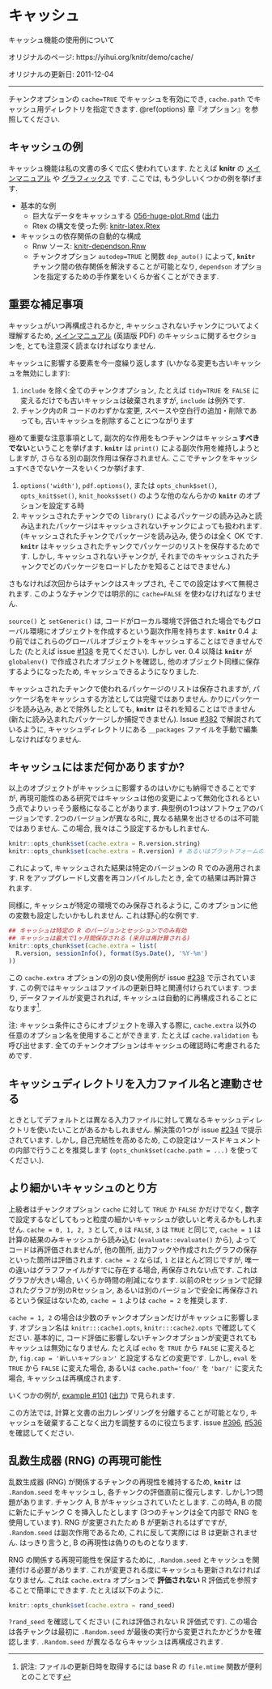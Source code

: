 <!---
title: Cache
subtitle: Examples for the cache feature
date: '2011-12-04'
slug: cache
--->

# キャッシュ {-#cache}

キャッシュ機能の使用例について

オリジナルのページ: https://yihui.org/knitr/demo/cache/

オリジナルの更新日: 2011-12-04

----

チャンクオプションの `cache=TRUE` でキャッシュを有効にでき, `cache.path` でキャッシュ用ディレクトリを指定できます. \@ref(options) 章『オプション』を参照してください.

## キャッシュの例 {-}

キャッシュ機能は私の文書の多くで広く使われています. たとえば **knitr** の [メインマニュアル](#manual) や [グラフィックス](#graphics) です. ここでは, もう少しいくつかの例を挙げます.

- 基本的な例
  - 巨大なデータをキャッシュする [056-huge-plot.Rmd](https://github.com/yihui/knitr-examples/raw/master/056-huge-plot.Rmd) ([出力](https://github.com/yihui/knitr-examples/blob/master/056-huge-plot.md)
  - Rtex の構文を使った例: [knitr-latex.Rtex](https://github.com/yihui/knitr/blob/master/inst/examples/knitr-latex.Rtex)
- キャッシュの依存関係の自動的な構成
  - Rnw ソース: [knitr-dependson.Rnw](https://github.com/yihui/knitr-examples/blob/master/017-auto-dependson.Rnw)
  - チャンクオプション `autodep=TRUE` と関数 `dep_auto()` によって, **`knitr`** チャンク間の依存関係を解決することが可能となり, `dependson` オプションを指定するための手作業をいくらか省くことができます.
  
## 重要な補足事項 {-}

キャッシュがいつ再構成されるかと, キャッシュされないチャンクについてよく理解するため, [メインマニュアル](https://github.com/yihui/knitr/releases/download/doc/knitr-manual.pdf) (英語版 PDF) のキャッシュに関するセクションを, とても注意深く読まなければなりません.

キャッシュに影響する要素を今一度繰り返します (いかなる変更も古いキャッシュを無効にします):

1. `include` を除く全てのチャンクオプション, たとえば `tidy=TRUE` を `FALSE` に変えるだけでも古いキャッシュは破棄されますが, `include` は例外です.
1. チャンク内のR コードのわずかな変更, スペースや空白行の追加・削除であっても, 古いキャッシュを削除することにつながります

極めて重要な注意事項として, 副次的な作用をもつチャンクはキャッシュ**すべきでない**ということを挙げます. **`knitr`** は `print()` による副次作用を維持しようとしますが, さらなる別の副次作用は保存されません. ここでチャンクをキャッシュすべきでないケースをいくつか挙げます.

1. `options('width')`, `pdf.options()`,  または `opts_chunk$set()`, `opts_knit$set()`, `knit_hooks$set()` のような他のなんらかの **`knitr`** のオプションを設定する時
1. キャッシュされたチャンクでの `library()` によるパッケージの読み込みと読み込まれたパッケージはキャッシュされないチャンクによっても扱われます. (キャッシュされたチャンクでパッケージを読み込み, 使うのは全く OK です. **`knitr`** はキャッシュされたチャンクでパッケージのリストを保存するためです. しかし, キャッシュされないチャンクが, それまでのキャッシュされたチャンクでどのパッケージをロードしたかを知ることはできません.)

さもなければ次回からはチャンクはスキップされ, そこでの設定はすべて無視されます. このようなチャンクでは明示的に `cache=FALSE` を使わなければなりません.

`source()` と `setGeneric()` は, コードがローカル環境で評価された場合でもグローバル環境にオブジェクトを作成するという副次作用を持ちます. **`knitr`** 0.4 より前ではこれらのグローバルオブジェクトをキャッシュすることはできませんでした (たとえば issue [#138](https://github.com/yihui/knitr/issues/138) を見てください). しかし ver. 0.4 以降は **`knitr`** が `globalenv()` で作成されたオブジェクトを確認し, 他のオブジェクト同様に保存するようになったため, キャッシュできるようになりました.

キャッシュされたチャンクで使われるパッケージのリストは保存されますが, パッケージ名をキャッシュする方法としては完璧ではありません. かりにパッケージを読み込み, あとで除外したとしても, **`knitr`** はそれを知ることはできません (新たに読み込まれたパッケージしか捕捉できません). Issue [#382](https://github.com/yihui/knitr/issues/382) で解説されているように, キャッシュディレクトリにある `__packages` ファイルを手動で編集しなければなりません.

## キャッシュにはまだ何かありますか? {-}

以上のオブジェクトがキャッシュに影響するのはいかにも納得できることですが, 再現可能性のある研究ではキャッシュは他の変更によって無効化されるという点でよりいっそう厳格になることがあります. 典型例の1つはソフトウェアのバージョンです. 2つのバージョンが異なるRに, 異なる結果を出させるのは不可能ではありません. この場合, 我々はこう設定するかもしれません.

```r
knitr::opts_chunk$set(cache.extra = R.version.string)
knitr::opts_chunk$set(cache.extra = R.version) # あるいはプラットフォームの違いも考慮する
```

これによって, キャッシュされた結果は特定のバージョンの R でのみ適用されます. R をアップグレードし文書を再コンパイルしたとき, 全ての結果は再計算されます.

同様に, キャッシュが特定の環境でのみ保存されるように, このオプションに他の変数も設定したいかもしれません. これは野心的な例です.

```r
## キャッシュは特定の R のバージョンとセッションでのみ有効
## キャッシュは最大で1ヶ月間保存される (来月は再計算される)
knitr::opts_chunk$set(cache.extra = list(
  R.version, sessionInfo(), format(Sys.Date(), '%Y-%m')
))
```

この `cache.extra` オプションの別の良い使用例が issue [#238](https://github.com/yihui/knitr/issues/238) で示されています. この例ではキャッシュはファイルの更新日時と関連付けられています. つまり, データファイルが変更されれば, キャッシュは自動的に再構成されることになります^[訳注: ファイルの更新日時を取得するには base R の `file.mtime` 関数が便利とのことです].

注: キャッシュ条件にさらにオブジェクトを導入する際に, `cache.extra` 以外の任意のオプション名を使用することができます. たとえば `cache.validation` も呼び出せます. 全てのチャンクオプションはキャッシュの確認時に考慮されるためです.

## キャッシュディレクトリを入力ファイル名と連動させる {-}

ときとしてデフォルトとは異なる入力ファイルに対して異なるキャッシュディレクトリを使いたいことがあるかもしれません. 解決策の1つが issue [#234](https://github.com/yihui/knitr/issues/234) で提示されています. しかし, 自己完結性を高めるため, この設定はソースドキュメントの内部で行うことを推奨します (`opts_chunk$set(cache.path = ...)` を使ってください.).

## より細かいキャッシュのとり方 {-}

上級者はチャンクオプション `cache` に対して `TRUE` か `FALSE` かだけでなく, 数字で設定するなどしてもっと粒度の細かいキャッシュが欲しいと考えるかもしれません. `cache = 0, 1, 2, 3` として, `0` は `FALSE`, `3` は `TRUE` と同じで, `cache = 1` は計算の結果のみキャッシュから読み込む (`evaluate::evaluate()` から), よってコードは再評価されませんが, 他の箇所, 出力フックや作成されたグラフの保存といった箇所は評価されます. `cache = 2` ならば, `1` とほとんど同じですが, 唯一の違いはグラフファイルがすでに存在する場合, 再保存されない点です. これはグラフが大きい場合, いくらか時間の削減になります. 以前のRセッションで記録されたグラフが別のRセッション, あるいは別のバージョンで安全に再保存されるという保証はないため, `cache = 1` よりは `cache = 2` を推奨します.

`cache = 1, 2` の場合は少数のチャンクオプションだけがキャッシュに影響します. オプション名は `knitr:::cache1.opts`, `knitr:::cache2.opts` で確認してください. 基本的に, コード評価に影響しないチャンクオプションが変更されてもキャッシュは無効になりません. たとえば `echo` を `TRUE` から `FALSE` に変えるとか, `fig.cap = '新しいキャプション'` と設定するなどの変更です. しかし, `eval` を `TRUE` から `FALSE` に変えた場合, あるいは `cache.path='foo/'` を `'bar/'` に変えた場合, キャッシュは再構成されます.

いくつかの例が, [example #101](https://github.com/yihui/knitr-examples/) ([出力](https://github.com/yihui/knitr-examples/blob/master/101-cache-levels.md)) で見られます.

この方法では, 計算と文書の出力レンダリングを分離することが可能となり,
キャッシュを破棄することなく出力を調整するのに役立ちます. issue [#396](https://github.com/yihui/knitr/issues/396), [#536](https://github.com/yihui/knitr/issues/536) を確認してください.

## 乱数生成器 (RNG) の再現可能性 {-}

乱数生成器 (RNG) が関係するチャンクの再現性を維持するため,  **`knitr`** は `.Random.seed` をキャッシュし, 各チャンクの評価直前に復元します. しかし1つ問題があります. チャンク A, B がキャッシュされていたとします. この時A, B の間に新たにチャンク C を挿入したとします (3つのチャンクは全て内部で RNG を使用しています). RNG が変更されたため B が更新されるはずですが, `.Random.seed` は副次作用であるため, これに反して実際には B は更新されません. はっきり言うと, B の再現性は偽りのものとなります.

RNG の関係する再現可能性を保証するために, `.Random.seed` とキャッシュを関連付ける必要があります. これが変更される度にキャッシュも更新されなければなりません. これは `cache.extra` オプションで **評価されない** R 評価式を参照することで簡単にできます. たとえば以下のように.

```r
knitr::opts_chunk$set(cache.extra = rand_seed)
```

`?rand_seed` を確認してください (これは評価されない R 評価式です). この場合は各チャンクは最初に `.Random.seed` が最後の実行から変更されたかどうかを確認します. `.Random.seed` が異なるならキャッシュは再構成されます.
